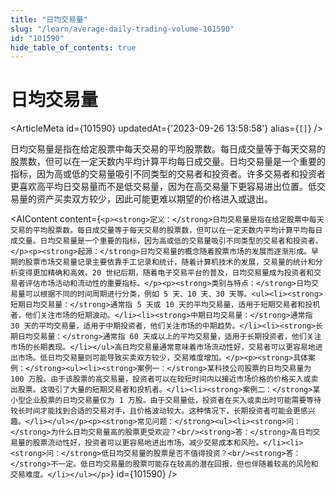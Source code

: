 ```yaml
---
title: "日均交易量"
slug: "/learn/average-daily-trading-volume-101590"
id: "101590"
hide_table_of_contents: true
---
```



# 日均交易量

<ArticleMeta id={101590} updatedAt={'2023-09-26 13:58:58'} alias={`[]`} />
<div className='border-solid border-b border-t-0 my-4 border-[var(--ifm-color-gray-300)]' />

日均交易量是指在给定股票中每天交易的平均股票数。每日成交量等于每天交易的股票数，但可以在一定天数内平均计算平均每日成交量。日均交易量是一个重要的指标，因为高或低的交易量吸引不同类型的交易者和投资者。许多交易者和投资者更喜欢高平均日交易量而不是低交易量，因为在高交易量下更容易进出位置。低交易量的资产买卖双方较少，因此可能更难以期望的价格进入或退出。

<AIContent content={`<p><strong>定义：</strong>日均交易量是指在给定股票中每天交易的平均股票数。每日成交量等于每天交易的股票数，但可以在一定天数内平均计算平均每日成交量。日均交易量是一个重要的指标，因为高或低的交易量吸引不同类型的交易者和投资者。</p><p><strong>起源：</strong>日均交易量的概念随着股票市场的发展而逐渐形成。早期的股票市场交易量记录主要依靠手工记录和统计，随着计算机技术的发展，交易量的统计和分析变得更加精确和高效。20 世纪后期，随着电子交易平台的普及，日均交易量成为投资者和交易者评估市场活动和流动性的重要指标。</p><p><strong>类别与特点：</strong>日均交易量可以根据不同的时间周期进行分类，例如 5 天、10 天、30 天等。<ul><li><strong>短期日均交易量：</strong>通常指 5 天或 10 天的平均交易量，适用于短期交易者和投机者，他们关注市场的短期波动。</li><li><strong>中期日均交易量：</strong>通常指 30 天的平均交易量，适用于中期投资者，他们关注市场的中期趋势。</li><li><strong>长期日均交易量：</strong>通常指 60 天或以上的平均交易量，适用于长期投资者，他们关注市场的长期表现。</li></ul>高日均交易量通常意味着市场流动性好，交易者可以更容易地进出市场。低日均交易量则可能导致买卖双方较少，交易难度增加。</p><p><strong>具体案例：</strong><ul><li><strong>案例一：</strong>某科技公司股票的日均交易量为 100 万股。由于该股票的高交易量，投资者可以在较短时间内以接近市场价格的价格买入或卖出股票。这吸引了大量的短期交易者和投机者。</li><li><strong>案例二：</strong>某小型企业股票的日均交易量仅为 1 万股。由于交易量低，投资者在买入或卖出时可能需要等待较长时间才能找到合适的交易对手，且价格波动较大。这种情况下，长期投资者可能会更感兴趣。</li></ul></p><p><strong>常见问题：</strong><ul><li><strong>问：</strong>为什么日均交易量高的股票更受欢迎？<br/><strong>答：</strong>高日均交易量的股票流动性好，投资者可以更容易地进出市场，减少交易成本和风险。</li><li><strong>问：</strong>低日均交易量的股票是否不值得投资？<br/><strong>答：</strong>不一定。低日均交易量的股票可能存在较高的潜在回报，但也伴随着较高的风险和交易难度。</li></ul></p>`} id={101590} />
